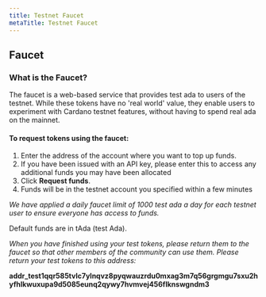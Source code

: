 ```yaml
---
title: Testnet Faucet
metaTitle: Testnet Faucet
---
```



## Faucet

### What is the Faucet?

The faucet is a web-based service that provides test ada to users of the
testnet. While these tokens have no 'real world' value, they enable users to
experiment with Cardano testnet features, without having to spend real ada on
the mainnet.

#### To request tokens using the faucet:

1. Enter the address of the account where you want to top up funds.
1. If you have been issued with an API key, please enter this to access any
   additional funds you may have been allocated
1. Click **Request funds**.
1. Funds will be in the testnet account you specified within a few minutes

_We have applied a daily faucet limit of 1000 test ada a day for each testnet
user to ensure everyone has access to funds._

Default funds are in tAda (test Ada).

<Faucet />

_When you have finished using your test tokens, please return them to the faucet
so that other members of the community can use them. Please return your test
tokens to this address:_

**addr_test1qqr585tvlc7ylnqvz8pyqwauzrdu0mxag3m7q56grgmgu7sxu2hyfhlkwuxupa9d5085eunq2qywy7hvmvej456flknswgndm3**
